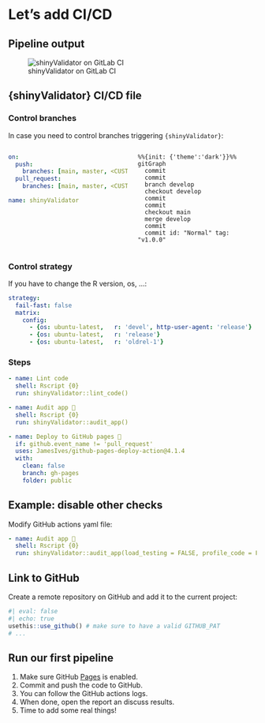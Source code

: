 # Let's add CI/CD

## Pipeline output 

![shinyValidator on GitLab CI](assets/images/png/gitlab-pipeline.png)


## {shinyValidator} CI/CD file

::: {.panel-tabset}

### Control branches

In case you need to control branches triggering `{shinyValidator}`:

:::: {.columns}

::: {.column width="50%"}
```yaml
on:
  push:
    branches: [main, master, <CUSTOM_BRANCH>]
  pull_request:
    branches: [main, master, <CUSTOM_BRANCH>]

name: shinyValidator
```
:::

::: {.column width="50%"}
```mermaid
%%{init: {'theme':'dark'}}%%
gitGraph
  commit
  commit
  branch develop
  checkout develop
  commit
  commit
  checkout main
  merge develop
  commit
  commit id: "Normal" tag: "v1.0.0"
```
:::

::::

### Control strategy 

If you have to change the R version, os, ...:

```yaml
strategy:
  fail-fast: false
  matrix:
    config:
      - {os: ubuntu-latest,   r: 'devel', http-user-agent: 'release'}
      - {os: ubuntu-latest,   r: 'release'}
      - {os: ubuntu-latest,   r: 'oldrel-1'}
```


### Steps

```yaml
- name: Lint code
  shell: Rscript {0}
  run: shinyValidator::lint_code()

- name: Audit app 🏥
  shell: Rscript {0}
  run: shinyValidator::audit_app()

- name: Deploy to GitHub pages 🚀
  if: github.event_name != 'pull_request'
  uses: JamesIves/github-pages-deploy-action@4.1.4
  with:
    clean: false
    branch: gh-pages
    folder: public
```

:::

## Example: disable other checks

Modify GitHub actions yaml file:

```yaml
- name: Audit app 🏥
  shell: Rscript {0}
  run: shinyValidator::audit_app(load_testing = FALSE, profile_code = FALSE, check_reactivity = FALSE)
```

## Link to GitHub

Create a remote repository on GitHub and add it to the current project:

```r
#| eval: false
#| echo: true
usethis::use_github() # make sure to have a valid GITHUB_PAT
# ...
```

## Run our first pipeline

1. Make sure GitHub [Pages](https://github.com/DivadNojnarg/RtmpXU8dBM/settings/pages) is enabled.
2. Commit and push the code to GitHub.
3. You can follow the GitHub actions logs.
4. When done, open the report an discuss results.
5. Time to add some real things!